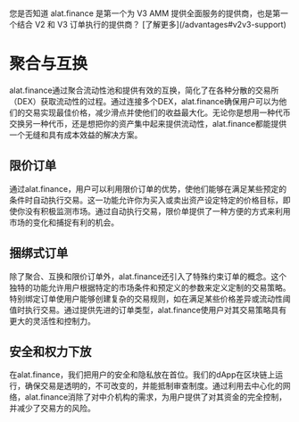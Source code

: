 
<Callout>
您是否知道 alat.finance 是第一个为 V3 AMM 提供全面服务的提供商，也是第一个结合 V2 和 V3 订单执行的提供商？ [了解更多](/advantages#v2v3-support)
</Callout>

# 聚合与互换
alat.finance通过聚合流动性池和提供有效的互换，简化了在各种分散的交易所（DEX）获取流动性的过程。通过连接多个DEX，alat.finance确保用户可以为他们的交易实现最佳价格，减少滑点并使他们的收益最大化。无论你是想用一种代币交换另一种代币，还是想把你的资产集中起来提供流动性，alat.finance都能提供一个无缝和具有成本效益的解决方案。

## 限价订单
通过alat.finance，用户可以利用限价订单的优势，使他们能够在满足某些预定的条件时自动执行交易。这一功能允许你为买入或卖出资产设定特定的价格目标，即使你没有积极监测市场。通过自动执行交易，限价单提供了一种方便的方式来利用市场的变化和捕捉有利的机会。

## 捆绑式订单
除了聚合、互换和限价订单外，alat.finance还引入了特殊约束订单的概念。这个独特的功能允许用户根据特定的市场条件和预定义的参数来定义定制的交易策略。特别绑定订单使用户能够创建复杂的交易规则，如在满足某些价格差异或流动性阈值时执行交易。通过提供先进的订单类型，alat.finance使用户对其交易策略具有更大的灵活性和控制力。

## 安全和权力下放
在alat.finance，我们把用户的安全和隐私放在首位。我们的dApp在区块链上运行，确保交易是透明的，不可改变的，并能抵制审查制度。通过利用去中心化的网络，alat.finance消除了对中介机构的需求，为用户提供了对其资金的完全控制，并减少了交易方的风险。